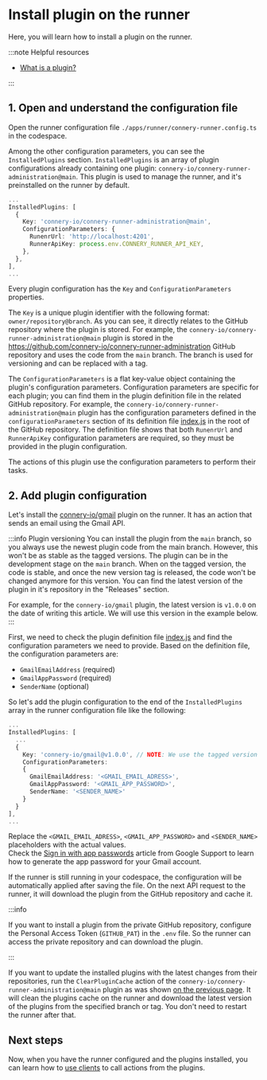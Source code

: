 # Install plugin on the runner

Here, you will learn how to install a plugin on the runner.

:::note Helpful resources

- [What is a plugin?](/docs/platform/introduction/core-concepts#plugin)

:::

## 1. Open and understand the configuration file

Open the runner configuration file `./apps/runner/connery-runner.config.ts` in the codespace.

Among the other configuration parameters, you can see the `InstalledPlugins` section.
`InstalledPlugins` is an array of plugin configurations already containing one plugin: `connery-io/connery-runner-administration@main`.
This plugin is used to manage the runner, and it's preinstalled on the runner by default.

```ts
...
InstalledPlugins: [
  {
    Key: 'connery-io/connery-runner-administration@main',
    ConfigurationParameters: {
      RunenrUrl: 'http://localhost:4201',
      RunnerApiKey: process.env.CONNERY_RUNNER_API_KEY,
    },
  },
],
...
```

Every plugin configuration has the `Key` and `ConfigurationParameters` properties.

The `Key` is a unique plugin identifier with the following format: `owner/repository@branch`.
As you can see, it directly relates to the GitHub repository where the plugin is stored.
For example, the `connery-io/connery-runner-administration@main` plugin is stored
in the https://github.com/connery-io/connery-runner-administration GitHub repository and uses the code from the `main` branch.
The branch is used for versioning and can be replaced with a tag.

The `ConfigurationParameters` is a flat key-value object containing the plugin's configuration parameters.
Configuration parameters are specific for each plugin; you can find them in the plugin definition file in the related GitHub repository.
For example, the `connery-io/connery-runner-administration@main` plugin has the configuration parameters
defined in the `configurationParameters` section of its definition file [index.js](https://github.com/connery-io/connery-runner-administration/blob/main/index.js) in the root of the GitHub repository.
The definition file shows that both `RunenrUrl` and `RunnerApiKey` configuration parameters are required, so they must be provided in the plugin configuration.

The actions of this plugin use the configuration parameters to perform their tasks.

## 2. Add plugin configuration

Let's install the [connery-io/gmail](https://github.com/connery-io/gmail) plugin on the runner.
It has an action that sends an email using the Gmail API.

:::info Plugin versioning
You can install the plugin from the `main` branch, so you always use the newest plugin code from the main branch.
However, this won't be as stable as the tagged versions. The plugin can be in the development stage on the `main` branch.
When on the tagged version, the code is stable, and once the new version tag is released, the code won't be changed anymore for this version.
You can find the latest version of the plugin in it's repository in the "Releases" section.

For example, for the `connery-io/gmail` plugin, the latest version is `v1.0.0` on the date of writing this article.
We will use this version in the example below.
:::

First, we need to check the plugin definition file [index.js](https://github.com/connery-io/gmail/blob/main/index.js) and find the configuration parameters we need to provide.
Based on the definition file, the configuration parameters are:

- `GmailEmailAddress` (required)
- `GmailAppPassword` (required)
- `SenderName` (optional)

So let's add the plugin configuration to the end of the `InstalledPlugins` array in the runner configuration file like the following:

```ts
...
InstalledPlugins: [
  ...
  {
    Key: 'connery-io/gmail@v1.0.0', // NOTE: We use the tagged version v1.0.0 here. However, you can use any other available tagged version or the branch name here.
    ConfigurationParameters:
    {
      GmailEmailAddress: '<GMAIL_EMAIL_ADRESS>',
      GmailAppPassword: '<GMAIL_APP_PASSWORD>',
      SenderName: '<SENDER_NAME>'
    }
  }
],
...
```

Replace the `<GMAIL_EMAIL_ADRESS>`, `<GMAIL_APP_PASSWORD>` and `<SENDER_NAME>` placeholders with the actual values.<br/>
Check the [Sign in with app passwords](https://support.google.com/accounts/answer/185833?hl=en) article from Google Support to learn how to generate the app password for your Gmail account.

If the runner is still running in your codespace, the configuration will be automatically applied after saving the file.
On the next API request to the runner, it will download the plugin from the GitHub repository and cache it.

:::info

If you want to install a plugin from the private GitHub repository, configure the Personal Access Token (`GITHUB_PAT`) in the `.env` file.
So the runner can access the private repository and can download the plugin.

:::

If you want to update the installed plugins with the latest changes from their repositories,
run the `ClearPluginCache` action of the `connery-io/connery-runner-administration@main` plugin as was shown [on the previous page](/docs/platform/quick-start/set-up-runner#run-action-using-api).
It will clean the plugins cache on the runner and download the latest version of the plugins from the specified branch or tag.
You don't need to restart the runner after that.

## Next steps

Now, when you have the runner configured and the plugins installed, you can learn how to [use clients](/docs/platform/quick-start/use-clients-to-call-actions) to call actions from the plugins.
